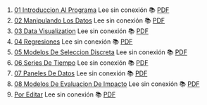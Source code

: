 1. [01 Introduccion Al Programa](https://achalmaedison.netlify.app/programacion-software/stata/2022-05-30-01-introduccion-al-programa) Lee sin conexión 📚 [PDF](https://achalmaedison.netlify.app/programacion-software/stata/2022-05-30-01-introduccion-al-programa/index.pdf)
2. [02 Manipulando Los Datos](https://achalmaedison.netlify.app/programacion-software/stata/2022-06-06-02-manipulando-los-datos) Lee sin conexión 📚 [PDF](https://achalmaedison.netlify.app/programacion-software/stata/2022-06-06-02-manipulando-los-datos/index.pdf)
3. [03 Data Visualization](https://achalmaedison.netlify.app/programacion-software/stata/2022-06-13-03-data-visualization) Lee sin conexión 📚 [PDF](https://achalmaedison.netlify.app/programacion-software/stata/2022-06-13-03-data-visualization/index.pdf)
4. [04 Regresiones](https://achalmaedison.netlify.app/programacion-software/stata/2022-06-20-04-regresiones) Lee sin conexión 📚 [PDF](https://achalmaedison.netlify.app/programacion-software/stata/2022-06-20-04-regresiones/index.pdf)
5. [05 Modelos De Seleccion Discreta](https://achalmaedison.netlify.app/programacion-software/stata/2022-06-27-05-modelos-de-seleccion-discreta) Lee sin conexión 📚 [PDF](https://achalmaedison.netlify.app/programacion-software/stata/2022-06-27-05-modelos-de-seleccion-discreta/index.pdf)
6. [06 Series De Tiempo](https://achalmaedison.netlify.app/programacion-software/stata/2022-07-04-06-series-de-tiempo) Lee sin conexión 📚 [PDF](https://achalmaedison.netlify.app/programacion-software/stata/2022-07-04-06-series-de-tiempo/index.pdf)
7. [07 Paneles De Datos](https://achalmaedison.netlify.app/programacion-software/stata/2022-07-11-07-paneles-de-datos) Lee sin conexión 📚 [PDF](https://achalmaedison.netlify.app/programacion-software/stata/2022-07-11-07-paneles-de-datos/index.pdf)
8. [08 Modelos De Evaluacion De Impacto](https://achalmaedison.netlify.app/programacion-software/stata/2022-07-18-08-modelos-de-evaluacion-de-impacto) Lee sin conexión 📚 [PDF](https://achalmaedison.netlify.app/programacion-software/stata/2022-07-18-08-modelos-de-evaluacion-de-impacto/index.pdf)
9. [Por Editar](https://achalmaedison.netlify.app/programacion-software/stata/2024-03-31-por-editar) Lee sin conexión 📚 [PDF](https://achalmaedison.netlify.app/programacion-software/stata/2024-03-31-por-editar/index.pdf)
